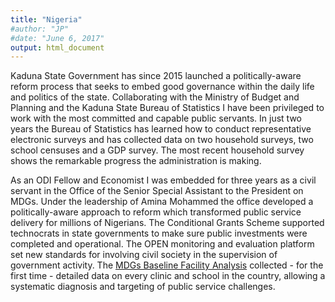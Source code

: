 ```yaml
---
title: "Nigeria"
#author: "JP"
#date: "June 6, 2017"
output: html_document
---
```




Kaduna State Government has since 2015 launched a politically-aware reform process that seeks to embed good governance within the daily life and politics of the state. Collaborating with the Ministry of Budget and Planning and the Kaduna State Bureau of Statistics I have been privileged to work with the most committed and capable public servants. In just two years the Bureau of Statistics has learned how to conduct representative electronic surveys and has collected data on two household surveys, two school censuses and a GDP survey. The most recent household survey shows the remarkable progress the administration is making. 

As an ODI Fellow and Economist I was embedded for three years as a civil servant in the Office of the Senior Special Assistant to the President on MDGs. Under the leadership of Amina Mohammed the office developed a politically-aware approach to reform which transformed public service delivery for millions of Nigerians. The Conditional Grants Scheme supported technocrats in state governments to make sure public investments were completed and operational. The OPEN monitoring and evaluation platform set new standards for involving civil society in the supervision of government activity. The [MDGs Baseline Facility Analysis](http://nmis.mdgs.gov.ng//) collected - for the first time - detailed data on every clinic and school in the country, allowing a systematic diagnosis and targeting of public service challenges.